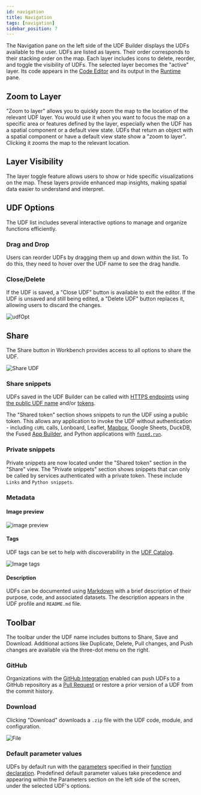 ```yaml
---
id: navigation
title: Navigation
tags: [navigation]
sidebar_position: 7
---
```


The Navigation pane on the left side of the UDF Builder displays the UDFs available to the user. UDFs are listed as layers. Their order corresponds to their stacking order on the map. Each layer includes icons to delete, reorder, and toggle the visibility of UDFs. The selected layer becomes the "active" layer. Its code appears in the [Code Editor](/workbench/udf-builder/code-editor/) and its output in the [Runtime](/workbench/udf-builder/runtime/) pane.

## Zoom to Layer

"Zoom to layer" allows you to quickly zoom the map to the location of the relevant UDF layer. You would use it when you want to focus the map on a specific area or features defined by the layer, especially when the UDF has a spatial component or a default view state.
UDFs that return an object with a spatial component or have a default view state show a "zoom to layer". Clicking it zooms the map to the relevant location.

<ReactPlayer playsinline={true} className="video__player" loop={true} playing={false} muted={true} controls height="100%" url="https://fused-magic.s3.us-west-2.amazonaws.com/workbench-walkthrough-videos/docs_rewrite/zoom_to_layer_edit3.mp4" width="100%" />

## Layer Visibility

The layer toggle feature allows users to show or hide specific visualizations on the map. These layers provide enhanced map insights, making spatial data easier to understand and interpret.

<ReactPlayer playsinline={true} className="video__player" playing={false} muted={true} controls height="100%" url="https://fused-magic.s3.us-west-2.amazonaws.com/workbench-walkthrough-videos/docs_rewrite/layers_edit3.mp4" width="100%" />

## UDF Options

The UDF list includes several interactive options to manage and organize functions efficiently.

### Drag and Drop

Users can reorder UDFs by dragging them up and down within the list. To do this, they need to hover over the UDF name to see the drag handle.

### Close/Delete

If the UDF is saved, a "Close UDF" button is available to exit the editor. If the UDF is unsaved and still being edited, a "Delete UDF" button replaces it, allowing users to discard the changes.

![udfOpt](/img/workbench/udf-builder/udf_options3.png)

## Share

The Share button in Workbench provides access to all options to share the UDF.

![Share UDF](/img/workbench/udf-builder/new_share.png)

### Share snippets

UDFs saved in the UDF Builder can be called with [HTTPS endpoints](/core-concepts/run-udfs/run-small-udfs/#https-requests) using [the public UDF name](/core-concepts/run-udfs/run-small-udfs/#public-udf-name) and/or [tokens](/core-concepts/run-udfs/run-small-udfs/#token).

The "Shared token" section shows snippets to run the UDF using a public token. This allows any application to invoke the UDF without authentication - including `cURL` calls, Lonboard, Leaflet, [Mapbox](/tutorials/Geospatial%20with%20Fused/other-integrations/#mapbox), Google Sheets, DuckDB, the Fused [App Builder](/workbench/app-builder/), and Python applications with [`fused.run`](/core-concepts/run-udfs/).

### Private snippets

Private snippets are now located under the "Shared token" section in the "Share" view. The "Private snippets" section shows snippets that can only be called by services authenticated with a private token. These include `Links` and `Python snippets`.

### Metadata

#### Image preview

![image preview](/img/workbench/udf-builder/img_preview.png)

#### Tags

UDF tags can be set to help with discoverability in the [UDF Catalog](/workbench/udf-catalog/).

![Image tags](/img/workbench/udf-builder/tags.png)

#### Description

UDFs can be documented using [Markdown](https://www.markdownguide.org/basic-syntax/) with a brief description of their purpose, code, and associated datasets. The description appears in the UDF profile and `README.md` file.

## Toolbar

The toolbar under the UDF name includes buttons to Share, Save and Download. Additional actions like Duplicate, Delete, Pull changes, and Push changes are available via the three-dot menu on the right.

### GitHub

Organizations with the [GitHub Integration](/core-concepts/content-management/git/#configuring-github-integration) enabled can push UDFs to a GitHub repository as a [Pull Request](https://docs.github.com/en/pull-requests) or restore a prior version of a UDF from the commit history.

### Download

Clicking "Download" downloads a `.zip` file with the UDF code, module, and configuration.

![File](/img/workbench/udf-builder/github_dropdown2.png)

### Default parameter values

UDFs by default run with the [parameters](/core-concepts/write/#typed-parameters) specified in their [function declaration](/core-concepts/write/#function-declaration). Predefined default parameter values take precedence and appearing within the Parameters section on the left side of the screen, under the selected UDF's options.

<ReactPlayer playsinline={true} className="video__player" loop={true} playing={false} muted={true} controls height="100%" url="https://fused-magic.s3.us-west-2.amazonaws.com/workbench-walkthrough-videos/docs_rewrite/default_parameters_edit3.mp4" width="100%" />